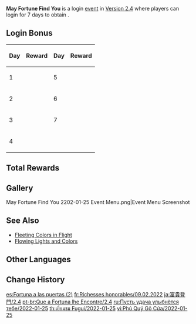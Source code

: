 {{Event
|name              = May Fortune Find You 2022-01-25
|image             = May Fortune Find You 2022-01-25.png
|type              = In-Game
|group             = Login
|time_known        = yes
|time_start        = 2022-01-25 04:00:00
|time_end          = 2022-02-09 03:59:59
|link              = https://genshin.hoyoverse.com/en/news/detail/18229
}}
'''May Fortune Find You''' is a login [[event]] in [[Version 2.4]] where players can login for 7 days to obtain {{Item|Intertwined Fate|30|x=10}}.

==Login Bonus==
{| class="wikitable align-center"
!Day!!Reward!!Day!!Reward
|-
|1||{{Card|Intertwined Fate|1}}
|5||{{Card|Intertwined Fate|2}}
|-
|2||{{Card|Mora|80,000}}
|6||{{Card|Hero's Wit|8}}
|-
|3||{{Card|Intertwined Fate|2}}
|7||{{Card|Intertwined Fate|5}}
|-
|4||{{Card|Mystic Enhancement Ore|18}}
|colspan=2|
|}

==Total Rewards==
{{Event Rewards
|Intertwined Fate = 10
|Mora = 80,000
|Hero's Wit = 8
|Mystic Enhancement Ore = 18
|sort = Intertwined Fate,Mora,Hero's Wit,Mystic Enhancement Ore
}}

==Gallery==
<gallery>
May Fortune Find You 2202-01-25 Event Menu.png|Event Menu Screenshot
</gallery>

==See Also==
* [[Fleeting Colors in Flight]]
* [[Flowing Lights and Colors]]

==Other Languages==
{{Other Languages|Transclude=May Fortune Find You
|tr      = {nil}
|it      = {nil}
}}

==Change History==
{{Change History|2.4}}

[[es:Fortuna a las puertas (2)]]
[[fr:Richesses honorables/09.02.2022]]
[[ja:富貴登門/2.4]]
[[pt-br:Que a Fortuna lhe Encontre/2.4]]
[[ru:Пусть удача улыбнётся тебе/2022-01-25]]
[[th:เยี่ยมชม Fugui/2022-01-25]]
[[vi:Phú Quý Gõ Cửa/2022-01-25]]